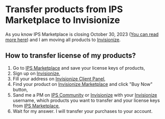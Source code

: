 # Transfer products from IPS Marketplace to Invisionize

As you know IPS Marketplace is closing October 30, 2023 ([You can read more here](https://invisioncommunity.com/news/invision-community/marketplace-closure-r1283/)) and I am moving all products to [Invisionize](https://forum.invisionize.pl/).

## How to transfer license of my products?

1. Go to [IPS Marketplace](https://invisioncommunity.com/marketplace/) and save your license keys of products,
2. Sign up on [Invisionize](https://forum.invisionize.pl/),
3. Fill your address on [Invisionize Client Panel](https://forum.invisionize.pl/clients/addresses/),
4. Find your product on [Invisionize Marketplace](https://forum.invisionize.pl/files/) and click "Buy Now" button,
5. Sand me a PM on [IPS Community](https://invisioncommunity.com/messenger/compose/?to=580858) or [Invisionize](https://forum.invisionize.pl/messenger/compose/?to=19185) with your [Invisionize](https://forum.invisionize.pl/) username, which products you want to transfer and your license keys from [IPS Marketplace](https://invisioncommunity.com/marketplace/),
6. Wait for my answer. I will transfer your purchases to your account.
